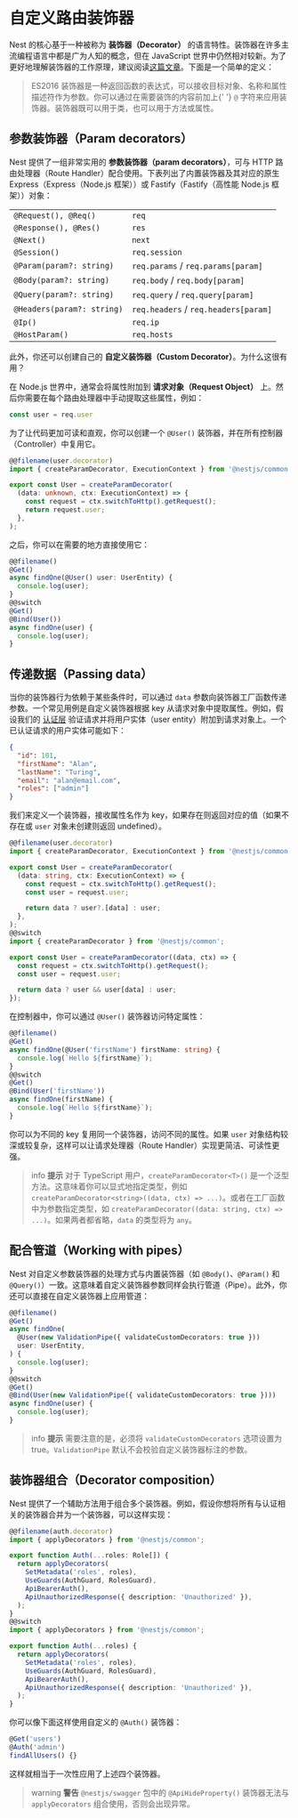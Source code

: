 # 自定义路由装饰器

Nest 的核心基于一种被称为 **装饰器（Decorator）** 的语言特性。装饰器在许多主流编程语言中都是广为人知的概念，但在 JavaScript 世界中仍然相对较新。为了更好地理解装饰器的工作原理，建议阅读[这篇文章](https://medium.com/google-developers/exploring-es7-decorators-76ecb65fb841)。下面是一个简单的定义：

<blockquote class="external">
  ES2016
  装饰器是一种返回函数的表达式，可以接收目标对象、名称和属性描述符作为参数。你可以通过在需要装饰的内容前加上{' '}
  <code>@</code> 字符来应用装饰器。装饰器既可以用于类，也可以用于方法或属性。
</blockquote>

## 参数装饰器（Param decorators）

Nest 提供了一组非常实用的 **参数装饰器（param decorators）**，可与 HTTP 路由处理器（Route Handler）配合使用。下表列出了内置装饰器及其对应的原生 Express（Express（Node.js 框架））或 Fastify（Fastify（高性能 Node.js 框架））对象：

<table>
  <tbody>
    <tr>
      <td>
        <code>@Request(), @Req()</code>
      </td>
      <td>
        <code>req</code>
      </td>
    </tr>
    <tr>
      <td>
        <code>@Response(), @Res()</code>
      </td>
      <td>
        <code>res</code>
      </td>
    </tr>
    <tr>
      <td>
        <code>@Next()</code>
      </td>
      <td>
        <code>next</code>
      </td>
    </tr>
    <tr>
      <td>
        <code>@Session()</code>
      </td>
      <td>
        <code>req.session</code>
      </td>
    </tr>
    <tr>
      <td>
        <code>@Param(param?: string)</code>
      </td>
      <td>
        <code>req.params</code> / <code>req.params[param]</code>
      </td>
    </tr>
    <tr>
      <td>
        <code>@Body(param?: string)</code>
      </td>
      <td>
        <code>req.body</code> / <code>req.body[param]</code>
      </td>
    </tr>
    <tr>
      <td>
        <code>@Query(param?: string)</code>
      </td>
      <td>
        <code>req.query</code> / <code>req.query[param]</code>
      </td>
    </tr>
    <tr>
      <td>
        <code>@Headers(param?: string)</code>
      </td>
      <td>
        <code>req.headers</code> / <code>req.headers[param]</code>
      </td>
    </tr>
    <tr>
      <td>
        <code>@Ip()</code>
      </td>
      <td>
        <code>req.ip</code>
      </td>
    </tr>
    <tr>
      <td>
        <code>@HostParam()</code>
      </td>
      <td>
        <code>req.hosts</code>
      </td>
    </tr>
  </tbody>
</table>

此外，你还可以创建自己的 **自定义装饰器（Custom Decorator）**。为什么这很有用？

在 Node.js 世界中，通常会将属性附加到 **请求对象（Request Object）** 上。然后你需要在每个路由处理器中手动提取这些属性，例如：

```ts
const user = req.user
```

为了让代码更加可读和直观，你可以创建一个 `@User()` 装饰器，并在所有控制器（Controller）中复用它。

```ts
@@filename(user.decorator)
import { createParamDecorator, ExecutionContext } from '@nestjs/common';

export const User = createParamDecorator(
  (data: unknown, ctx: ExecutionContext) => {
    const request = ctx.switchToHttp().getRequest();
    return request.user;
  },
);
```

之后，你可以在需要的地方直接使用它：

```ts
@@filename()
@Get()
async findOne(@User() user: UserEntity) {
  console.log(user);
}
@@switch
@Get()
@Bind(User())
async findOne(user) {
  console.log(user);
}
```

## 传递数据（Passing data）

当你的装饰器行为依赖于某些条件时，可以通过 `data` 参数向装饰器工厂函数传递参数。一个常见用例是自定义装饰器根据 key 从请求对象中提取属性。例如，假设我们的 <a href="techniques/authentication#implementing-passport-strategies">认证层</a> 验证请求并将用户实体（user entity）附加到请求对象上。一个已认证请求的用户实体可能如下：

```json
{
  "id": 101,
  "firstName": "Alan",
  "lastName": "Turing",
  "email": "alan@email.com",
  "roles": ["admin"]
}
```

我们来定义一个装饰器，接收属性名作为 key，如果存在则返回对应的值（如果不存在或 `user` 对象未创建则返回 undefined）。

```ts
@@filename(user.decorator)
import { createParamDecorator, ExecutionContext } from '@nestjs/common';

export const User = createParamDecorator(
  (data: string, ctx: ExecutionContext) => {
    const request = ctx.switchToHttp().getRequest();
    const user = request.user;

    return data ? user?.[data] : user;
  },
);
@@switch
import { createParamDecorator } from '@nestjs/common';

export const User = createParamDecorator((data, ctx) => {
  const request = ctx.switchToHttp().getRequest();
  const user = request.user;

  return data ? user && user[data] : user;
});
```

在控制器中，你可以通过 `@User()` 装饰器访问特定属性：

```ts
@@filename()
@Get()
async findOne(@User('firstName') firstName: string) {
  console.log(`Hello ${firstName}`);
}
@@switch
@Get()
@Bind(User('firstName'))
async findOne(firstName) {
  console.log(`Hello ${firstName}`);
}
```

你可以为不同的 key 复用同一个装饰器，访问不同的属性。如果 `user` 对象结构较深或较复杂，这样可以让请求处理器（Route Handler）实现更简洁、可读性更强。

> info **提示** 对于 TypeScript 用户，`createParamDecorator<T>()` 是一个泛型方法。这意味着你可以显式地指定类型，例如 `createParamDecorator<string>((data, ctx) => ...)`。或者在工厂函数中为参数指定类型，如 `createParamDecorator((data: string, ctx) => ...)`。如果两者都省略，`data` 的类型将为 `any`。

## 配合管道（Working with pipes）

Nest 对自定义参数装饰器的处理方式与内置装饰器（如 `@Body()`、`@Param()` 和 `@Query()`）一致。这意味着自定义装饰器参数同样会执行管道（Pipe）。此外，你还可以直接在自定义装饰器上应用管道：

```ts
@@filename()
@Get()
async findOne(
  @User(new ValidationPipe({ validateCustomDecorators: true }))
  user: UserEntity,
) {
  console.log(user);
}
@@switch
@Get()
@Bind(User(new ValidationPipe({ validateCustomDecorators: true })))
async findOne(user) {
  console.log(user);
}
```

> info **提示** 需要注意的是，必须将 `validateCustomDecorators` 选项设置为 true。`ValidationPipe` 默认不会校验自定义装饰器标注的参数。

## 装饰器组合（Decorator composition）

Nest 提供了一个辅助方法用于组合多个装饰器。例如，假设你想将所有与认证相关的装饰器合并为一个装饰器，可以这样实现：

```ts
@@filename(auth.decorator)
import { applyDecorators } from '@nestjs/common';

export function Auth(...roles: Role[]) {
  return applyDecorators(
    SetMetadata('roles', roles),
    UseGuards(AuthGuard, RolesGuard),
    ApiBearerAuth(),
    ApiUnauthorizedResponse({ description: 'Unauthorized' }),
  );
}
@@switch
import { applyDecorators } from '@nestjs/common';

export function Auth(...roles) {
  return applyDecorators(
    SetMetadata('roles', roles),
    UseGuards(AuthGuard, RolesGuard),
    ApiBearerAuth(),
    ApiUnauthorizedResponse({ description: 'Unauthorized' }),
  );
}
```

你可以像下面这样使用自定义的 `@Auth()` 装饰器：

```ts
@Get('users')
@Auth('admin')
findAllUsers() {}
```

这样就相当于一次性应用了上述四个装饰器。

> warning **警告** `@nestjs/swagger` 包中的 `@ApiHideProperty()` 装饰器无法与 `applyDecorators` 组合使用，否则会出现异常。
